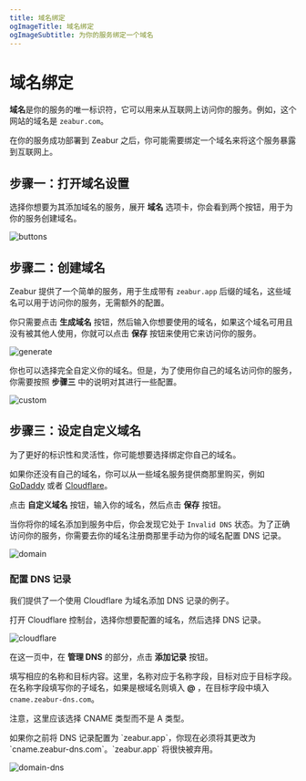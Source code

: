 ```yaml
---
title: 域名绑定
ogImageTitle: 域名绑定
ogImageSubtitle: 为你的服务绑定一个域名
---
```



# 域名绑定

**域名**是你的服务的唯一标识符，它可以用来从互联网上访问你的服务。例如，这个网站的域名是 `zeabur.com`。

在你的服务成功部署到 Zeabur 之后，你可能需要绑定一个域名来将这个服务暴露到互联网上。

## 步骤一：打开域名设置

选择你想要为其添加域名的服务，展开 **域名** 选项卡，你会看到两个按钮，用于为你的服务创建域名。

![buttons](/deploy/domain/buttons.png)

## 步骤二：创建域名

Zeabur 提供了一个简单的服务，用于生成带有 `zeabur.app` 后缀的域名，这些域名可以用于访问你的服务，无需额外的配置。

你只需要点击 **生成域名** 按钮，然后输入你想要使用的域名，如果这个域名可用且没有被其他人使用，你就可以点击 **保存** 按钮来使用它来访问你的服务。

![generate](/deploy/domain/generate.png)

你也可以选择完全自定义你的域名。但是，为了使用你自己的域名访问你的服务，你需要按照 **步骤三** 中的说明对其进行一些配置。

![custom](/deploy/domain/custom.png)

## 步骤三：设定自定义域名

为了更好的标识性和灵活性，你可能想要选择绑定你自己的域名。

如果你还没有自己的域名，你可以从一些域名服务提供商那里购买，例如 [GoDaddy](https://www.godaddy.com) 或者 [Cloudflare](https://www.cloudflare.com)。

点击 **自定义域名** 按钮，输入你的域名，然后点击 **保存** 按钮。

当你将你的域名添加到服务中后，你会发现它处于 `Invalid DNS` 状态。为了正确访问你的服务，你需要去你的域名注册商那里手动为你的域名配置 DNS 记录。

![domain](/deploy/domain/invalid.png)

### 配置 DNS 记录

我们提供了一个使用 Cloudflare 为域名添加 DNS 记录的例子。

打开 Cloudflare 控制台，选择你想要配置的域名，然后选择 DNS 记录。

![cloudflare](/deploy/domain/cloudflare.png)

在这一页中，在 **管理 DNS** 的部分，点击 **添加记录** 按钮。

填写相应的名称和目标内容。这里，名称对应于名称字段，目标对应于目标字段。在名称字段填写你的子域名，如果是根域名则填入 **@** ，在目标字段中填入 `cname.zeabur-dns.com`。

注意，这里应该选择 CNAME 类型而不是 A 类型。

<Callout>
  如果你之前将 DNS 记录配置为 `zeabur.app`，你现在必须将其更改为
  `cname.zeabur-dns.com`。`zeabur.app` 将很快被弃用。
</Callout>

![domain-dns](/deploy/domain/dns.png)
